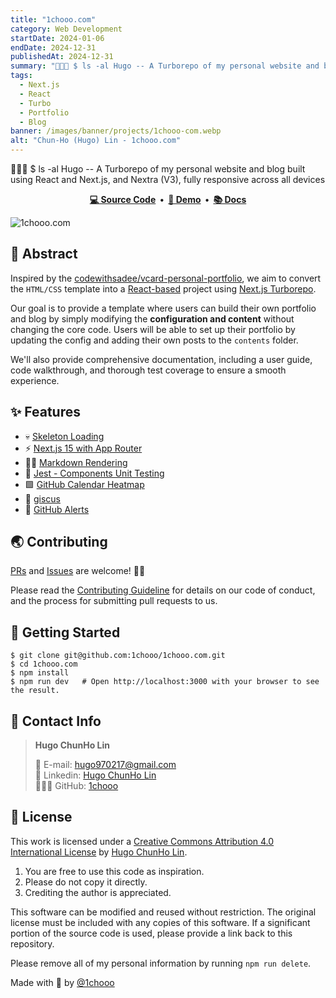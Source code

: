 ```yaml
---
title: "1chooo.com"
category: Web Development
startDate: 2024-01-06
endDate: 2024-12-31
publishedAt: 2024-12-31
summary: "👨🏻‍💻 $ ls -al Hugo -- A Turborepo of my personal website and blog built using React and Next.js, and Nextra (V3), fully responsive across all devices"
tags: 
  - Next.js
  - React
  - Turbo
  - Portfolio
  - Blog
banner: /images/banner/projects/1chooo-com.webp
alt: "Chun-Ho (Hugo) Lin - 1chooo.com"
---
```


👨🏻‍💻 $ ls -al Hugo -- A Turborepo of my personal website and blog built using React and Next.js, and Nextra (V3), fully responsive across all devices

<div align="center">
  <strong>
    <a href="https://github.com/1chooo/1chooo.com">💻 Source Code</a>&nbsp;&nbsp;&bull;&nbsp;
    <a href="https://1chooo.com">🎥 Demo</a>&nbsp;&nbsp;&bull;&nbsp;
    <a href="https://docs.1chooo.com">📚 Docs</a>
  </strong>
</div>

![1chooo.com](/images/banner/projects/1chooo-com.webp)

## 📍 Abstract

Inspired by the [codewithsadee/vcard-personal-portfolio](https://github.com/codewithsadee/vcard-personal-portfolio), we aim to convert the `HTML/CSS` template into a [React-based](https://react.dev/) project using [Next.js Turborepo](https://turbo.build/).

Our goal is to provide a template where users can build their own portfolio and blog by simply modifying the **configuration and content** without changing the core code. Users will be able to set up their portfolio by updating the config and adding their own posts to the `contents` folder.

We'll also provide comprehensive documentation, including a user guide, code walkthrough, and thorough test coverage to ensure a smooth experience.

## ✨ Features

- 💀 [Skeleton Loading]
- ⚡️ [Next.js 15 with App Router]
- ✍🏻 [Markdown Rendering]
- 🧪 [Jest - Components Unit Testing]
- 🟩 [GitHub Calendar Heatmap]
- 💎 [giscus]
- 🚨 [GitHub Alerts]

[Skeleton Loading]: https://github.com/dvtng/react-loading-skeleton
[Next.js 15 with App Router]: https://nextjs.org/
[Markdown Rendering]: https://github.com/hashicorp/next-mdx-remote
[Jest - Components Unit Testing]: https://jestjs.io/
[GitHub Calendar Heatmap]: https://github.com/grubersjoe/react-github-calendar
[giscus]: https://giscus.app/
[GitHub Alerts]: https://github.com/chrisweb/rehype-github-alerts

## 🌏 Contributing

[PRs](https://github.com/1chooo/1chooo.com/pulls) and [Issues](https://github.com/1chooo/1chooo.com/issues) are welcome! 🫵🏻

Please read the [Contributing Guideline] for details on our code of conduct, and the process for submitting pull requests to us.

[Contributing Guideline]: https://docs.1chooo.com/contributing

## 🔩 Getting Started

```shell
$ git clone git@github.com:1chooo/1chooo.com.git
$ cd 1chooo.com
$ npm install
$ npm run dev   # Open http://localhost:3000 with your browser to see the result.
```

## 📲 Contact Info

> **Hugo ChunHo Lin**
> 
>   📩 E-mail: <a href="mailto:hugo970217@gmail.com">hugo970217@gmail.com</a>
> <br />
>   🧳 Linkedin: <a href="https://www.linkedin.com/in/1chooo/">Hugo ChunHo Lin</a>
> <br />
>   👨🏻‍💻 GitHub: <a href="https://github.com/1chooo">1chooo</a>

## 🪪 License

This work is licensed under a
[Creative Commons Attribution 4.0 International License][cc-by] by [Hugo ChunHo Lin][1chooo-com].

[cc-by]: http://creativecommons.org/licenses/by/4.0/

1. You are free to use this code as inspiration.
2. Please do not copy it directly.
3. Crediting the author is appreciated.

This software can be modified and reused without restriction.
The original license must be included with any copies of this software.
If a significant portion of the source code is used, please provide a link back to this repository.

Please remove all of my personal information by running `npm run delete`.

Made with 🖤 by [@1chooo][1chooo-com]

[1chooo-com]: https://1chooo.com

